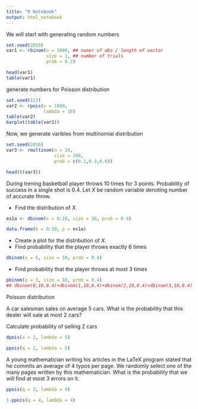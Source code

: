---
title: "R Notebook"
output: html_notebook
---

We will start with generating random numbers

```{r}
set.seed(2019)
var1 <- rbinom(n = 1000, ## numer of obs / length of vector
               size = 1, ## number of trials
               prob = 0.2)

head(var1)
table(var1)
```

generate numbers for Poisson distribution


```{r}
set.seed(123)
var2 <- rpois(n = 1000,
              lambda = 10)
table(var2)
barplot(table(var2))
```

Now, we generate varibles from multinomial distribution

```{r}
set.seed(2016)
var3 <- rmultinom(n = 10,
                  size = 100,
                  prob = c(0.1,0.3,0.6))

head(t(var3))
```


During trening basketball player throws 10 times for 3 points. Probability of success in a single shot is 0.4. Let $X$ be random variable denoting number of accurate throw.

+ Find the distribution of $X$.


```{r}
ex1a <- dbinom(x = 0:10, size = 10, prob = 0.4)

data.frame(k = 0:10, p = ex1a)
```

+ Create a plot for the distribution of  $X$.
+ Find probability that the player throws exactly 6 times

```{r}
dbinom(x = 6, size = 10, prob = 0.4)
```

+ Find probability that the player throws at most 3 times


```{r}
pbinom(q = 3, size = 10, prob = 0.4) 
## dbinom(0,10,0.4)+dbinom(1,10,0.4)+dbinom(2,10,0.4)+dbinom(3,10,0.4)
```

Poisson distribution

A car salesman sales on average 5 cars. What is the probability that this dealer will sale at most 2 cars?


Calculate probability of selling 2 cars

```{r}
dpois(x = 2, lambda = 5)
```

```{r}
ppois(q = 2, lambda = 5)
```

A young mathematician writing his articles in the LaTeX program stated that he commits an average of 4 typos per page. We randomly select one of the many pages written by this mathematician. What is the probability that we will find at most 3 errors on it.

```{r}
ppois(q = 3, lambda = 4)
```

```{r}
1-ppois(q = 4, lambda = 4)
```

